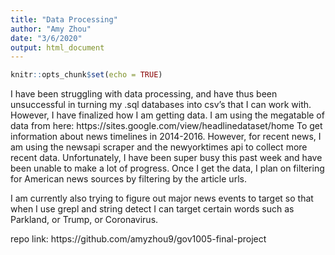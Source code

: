 ```yaml
---
title: "Data Processing"
author: "Amy Zhou"
date: "3/6/2020"
output: html_document
---
```


```r
knitr::opts_chunk$set(echo = TRUE)
```

I have been struggling with data processing, and have thus been unsuccessful in turning my .sql databases into csv's that I can work with. However, I have finalized how I am getting data. I am using the megatable of data from here: https://sites.google.com/view/headlinedataset/home To get information about news timelines in 2014-2016. However, for recent news, I am using the newsapi scraper and the newyorktimes api to collect more recent data. Unfortunately, I have been super busy this past week and have been unable to make a lot of progress. Once I get the data, I plan on filtering for American news sources by filtering by the article urls. 

I am currently also trying to figure out major news events to target so that when I use grepl and string detect I can target certain words such as Parkland, or Trump, or Coronavirus. 

repo link: https://github.com/amyzhou9/gov1005-final-project

